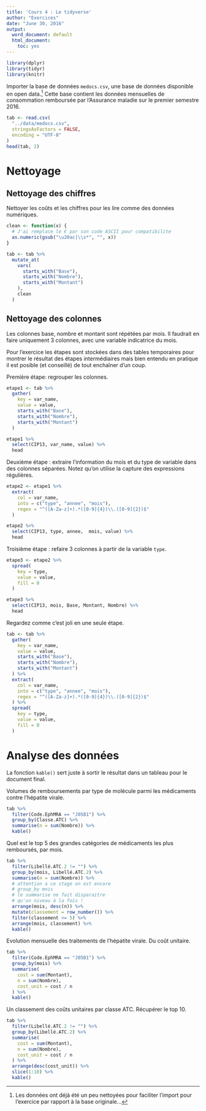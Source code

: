 ```yaml
---
title: 'Cours 4 : Le tidyverse'
author: "Exercices"
date: "June 30, 2016"
output:
  word_document: default
  html_document:
    toc: yes
---
```


```r
library(dplyr)
library(tidyr)
library(knitr)
```

Importer la base de données `medocs.csv`, une base de données disponible en open data.^[Les données ont déjà été un peu nettoyées pour faciliter l'import pour l'exercice par rapport à la base originale...] Cette base contient les données mensuelles de consommation remboursée par l'Assurance maladie sur le premier semestre 2016.

```r
tab <- read.csv(
  "../data/medocs.csv",
  stringsAsFactors = FALSE,
  encoding = "UTF-8"
)
head(tab, 2)
```

# Nettoyage

## Nettoyage des chiffres

Nettoyer les coûts et les chiffres pour les lire comme des données numériques.

```r
clean <- function(x) {
  # J'ai remplace le € par son code ASCII pour compatibilite
  as.numeric(gsub("\u20ac|\\s*", "", x))
}

tab <- tab %>% 
  mutate_at(
    vars(
      starts_with("Base"),
      starts_with("Nombre"),
      starts_with("Montant")
    ),
    clean
  )
```

## Nettoyage des colonnes

Les colonnes base, nombre et montant sont répétées par mois. Il faudrait en faire uniquement 3 colonnes, avec une variable indicatrice du mois.

Pour l'exercice les étapes sont stockées dans des tables temporaires pour montrer le résultat des étapes intermédiaires mais bien entendu en pratique il est posible (et conseillé) de tout enchaîner d'un coup.

Première étape: regrouper les colonnes.

```r
etape1 <- tab %>% 
  gather(
    key = var_name,
    value = value,
    starts_with("Base"),
    starts_with("Nombre"),
    starts_with("Montant")
  )

etape1 %>% 
  select(CIP13, var_name, value) %>% 
  head
```

Deuxième étape : extraire l'information du mois et du type de variable dans des colonnes séparées. Notez qu'on utilise la capture des expressions régulières.

```r
etape2 <- etape1 %>% 
  extract(
    col = var_name,
    into = c("type", "annee", "mois"),
    regex = "^([A-Za-z]+).*([0-9]{4})\\.([0-9]{2})$"
  )

etape2 %>% 
  select(CIP13, type, annee,  mois, value) %>% 
  head
```

Troisième étape : refaire 3 colonnes à partir de la variable `type`.

```r
etape3 <- etape2 %>% 
  spread(
    key = type,
    value = value,
    fill = 0
  )

etape3 %>% 
  select(CIP13, mois, Base, Montant, Nombre) %>% 
  head
```

Regardez comme c'est joli en une seule étape.

```r
tab <- tab %>% 
  gather(
    key = var_name,
    value = value,
    starts_with("Base"),
    starts_with("Nombre"),
    starts_with("Montant")
  ) %>% 
  extract(
    col = var_name,
    into = c("type", "annee", "mois"),
    regex = "^([A-Za-z]+).*([0-9]{4})\\.([0-9]{2})$"
  ) %>% 
  spread(
    key = type,
    value = value,
    fill = 0
  )
```

# Analyse des données

La fonction `kable()` sert juste à sortir le résultat dans un tableau pour le document final.

Volumes de remboursements par type de molécule parmi les médicaments contre l'hépatite virale.

```r
tab %>% 
  filter(Code.EphMRA == "J05B1") %>% 
  group_by(Classe.ATC) %>% 
  summarise(n = sum(Nombre)) %>% 
  kable()
```

Quel est le top 5 des grandes catégories de médicaments les plus remboursés, par mois.

```r
tab %>% 
  filter(Libellé.ATC.2 != "") %>% 
  group_by(mois, Libellé.ATC.2) %>% 
  summarise(n = sum(Nombre)) %>% 
  # attention a ce stage on est encore
  # group_by mois
  # le summarise ne fait disparaitre
  # qu'un niveau à la fois !
  arrange(mois, desc(n)) %>% 
  mutate(classement = row_number()) %>% 
  filter(classement <= 5) %>% 
  arrange(mois, classement) %>% 
  kable()
```

Evolution mensuelle des traitements de l'hépatite virale. Du coût unitaire.

```r
tab %>% 
  filter(Code.EphMRA == "J05B1") %>% 
  group_by(mois) %>% 
  summarise(
    cost = sum(Montant),
    n = sum(Nombre),
    cost_unit = cost / n
  ) %>% 
  kable()
```

Un classement des coûts unitaires par classe ATC. Récupérer le top 10.

```r
tab %>% 
  filter(Libellé.ATC.2 != "") %>% 
  group_by(Libellé.ATC.2) %>% 
  summarise(
    cost = sum(Montant),
    n = sum(Nombre),
    cost_unit = cost / n
  ) %>% 
  arrange(desc(cost_unit)) %>% 
  slice(1:10) %>% 
  kable()
```
